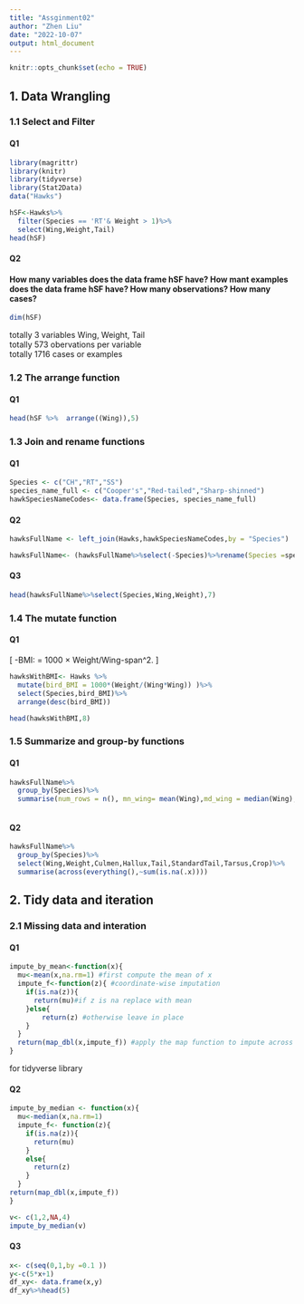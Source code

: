 ```yaml
---
title: "Assginment02"
author: "Zhen Liu"
date: "2022-10-07"
output: html_document
---
```


```r
knitr::opts_chunk$set(echo = TRUE)
```

## 1. Data Wrangling 
### 1.1 Select and Filter 
#### Q1
```r

library(magrittr)
library(knitr)
library(tidyverse)
library(Stat2Data)
data("Hawks")
```


```r
hSF<-Hawks%>%
  filter(Species == 'RT'& Weight > 1)%>%
  select(Wing,Weight,Tail)
head(hSF)
```
#### Q2 
#### How many variables does the data frame hSF have? How mant examples does the data frame hSF have? How many observations? How many cases?

```r

dim(hSF)
```

totally 3 variables Wing, Weight, Tail\
totally 573 obervations per variable\
totally 1716 cases or examples

### 1.2 The arrange function

#### Q1

```r
head(hSF %>%  arrange((Wing)),5)

```
### 1.3 Join and rename functions 

#### Q1

```r
Species <- c("CH","RT","SS")
species_name_full <- c("Cooper's","Red-tailed","Sharp-shinned")
hawkSpeciesNameCodes<- data.frame(Species, species_name_full)
```

#### Q2
```r
hawksFullName <- left_join(Hawks,hawkSpeciesNameCodes,by = "Species")

hawksFullName<- (hawksFullName%>%select(-Species)%>%rename(Species =species_name_full ))

```
#### Q3
```r
head(hawksFullName%>%select(Species,Wing,Weight),7)
```
### 1.4 The mutate function
#### Q1 
\[
\Bird-BMI: = 1000 × Weight/Wing-span^2.
\]

```r
hawksWithBMI<- Hawks %>%
  mutate(bird_BMI = 1000*(Weight/(Wing*Wing)) )%>%
  select(Species,bird_BMI)%>%
  arrange(desc(bird_BMI))

head(hawksWithBMI,8)
```

### 1.5 Summarize and group-by functions
#### Q1 


```r
hawksFullName%>%
  group_by(Species)%>%
  summarise(num_rows = n(), mn_wing= mean(Wing),md_wing = median(Wing), t_mn_wing = mean(Wing,trim = 0.1),b_wt_ratio= max(Wing/Tail))



```
#### Q2

```r

hawksFullName%>%
  group_by(Species)%>%
  select(Wing,Weight,Culmen,Hallux,Tail,StandardTail,Tarsus,Crop)%>%
  summarise(across(everything(),~sum(is.na(.x))))

```

## 2. Tidy data and iteration
### 2.1 Missing data and interation
#### Q1

```r
impute_by_mean<-function(x){ 
  mu<-mean(x,na.rm=1) #first compute the mean of x 
  impute_f<-function(z){ #coordinate-wise imputation
    if(is.na(z)){ 
      return(mu)#if z is na replace with mean 
    }else{ 
        return(z) #otherwise leave in place
    }
  } 
  return(map_dbl(x,impute_f)) #apply the map function to impute across vector
}

```

for tidyverse library 

#### Q2

```r
impute_by_median <- function(x){
  mu<-median(x,na.rm=1)
  impute_f<- function(z){
    if(is.na(z)){
      return(mu)
    }
    else{
      return(z)
    }
  }
return(map_dbl(x,impute_f))
}
```
```r
v<- c(1,2,NA,4)
impute_by_median(v)
```
#### Q3

```r
x<- c(seq(0,1,by =0.1 ))
y<-c(5*x+1)
df_xy<- data.frame(x,y)
df_xy%>%head(5)
```
```r

```


